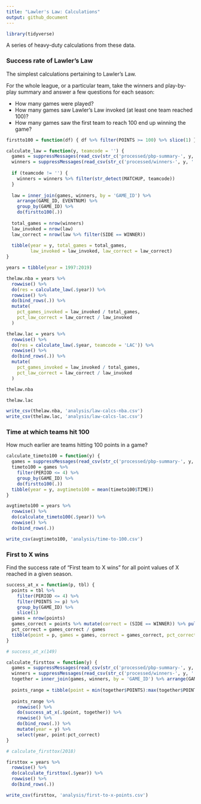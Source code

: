 ```yaml
---
title: "Lawler's Law: Calculations"
output: github_document
---
```


```r
library(tidyverse)
```

A series of heavy-duty calculations from these data.

### Success rate of Lawler's Law

The simplest calculations pertaining to Lawler's Law.

For the whole league, or a particular team, take the winners and play-by-play summary and answer a few questions for each season:

* How many games were played?
* How many games saw Lawler's Law invoked (at least one team reached 100)?
* How many games saw the first team to reach 100 end up winning the game?

```r
firstto100 = function(df) { df %>% filter(POINTS >= 100) %>% slice(1) }

calculate_law = function(y, teamcode = '') {
  games = suppressMessages(read_csv(str_c('processed/pbp-summary-', y, '.csv')))
  winners = suppressMessages(read_csv(str_c('processed/winners-', y, '.csv')))
  
  if (teamcode != '') {
    winners = winners %>% filter(str_detect(MATCHUP, teamcode))
  }
  
  law = inner_join(games, winners, by = 'GAME_ID') %>% 
    arrange(GAME_ID, EVENTNUM) %>% 
    group_by(GAME_ID) %>% 
    do(firstto100(.))
  
  total_games = nrow(winners)
  law_invoked = nrow(law)
  law_correct = nrow(law %>% filter(SIDE == WINNER))
  
  tibble(year = y, total_games = total_games,
         law_invoked = law_invoked, law_correct = law_correct)
}
```

```r
years = tibble(year = 1997:2019)

thelaw.nba = years %>% 
  rowwise() %>% 
  do(res = calculate_law(.$year)) %>% 
  rowwise() %>% 
  do(bind_rows(.)) %>% 
  mutate(
    pct_games_invoked = law_invoked / total_games,
    pct_law_correct = law_correct / law_invoked
  )

thelaw.lac = years %>% 
  rowwise() %>% 
  do(res = calculate_law(.$year, teamcode = 'LAC')) %>% 
  rowwise() %>% 
  do(bind_rows(.)) %>% 
  mutate(
    pct_games_invoked = law_invoked / total_games,
    pct_law_correct = law_correct / law_invoked
  )
```

```r
thelaw.nba
```

```r
thelaw.lac
```

```r
write_csv(thelaw.nba, 'analysis/law-calcs-nba.csv')
write_csv(thelaw.lac, 'analysis/law-calcs-lac.csv')
```

### Time at which teams hit 100

How much earlier are teams hitting 100 points in a game?

```r
calculate_timeto100 = function(y) {
  games = suppressMessages(read_csv(str_c('processed/pbp-summary-', y, '.csv')))
  timeto100 = games %>% 
    filter(PERIOD <= 4) %>% 
    group_by(GAME_ID) %>% 
    do(firstto100(.))
  tibble(year = y, avgtimeto100 = mean(timeto100$TIME))
}
```

```r
avgtimeto100 = years %>% 
  rowwise() %>% 
  do(calculate_timeto100(.$year)) %>% 
  rowwise() %>% 
  do(bind_rows(.))
```

```r
write_csv(avgtimeto100, 'analysis/time-to-100.csv')
```

### First to X wins

Find the success rate of "First team to X wins" for all point values of X reached in a given season.

```r
success_at_x = function(p, tbl) {
  points = tbl %>% 
    filter(PERIOD <= 4) %>% 
    filter(POINTS >= p) %>% 
    group_by(GAME_ID) %>% 
    slice(1)
  games = nrow(points)
  games_correct = points %>% mutate(correct = (SIDE == WINNER)) %>% pull(correct) %>% sum()
  pct_correct = games_correct / games
  tibble(point = p, games = games, correct = games_correct, pct_correct = pct_correct)
}

# success_at_x(149)

calculate_firsttox = function(y) {
  games = suppressMessages(read_csv(str_c('processed/pbp-summary-', y, '.csv')))
  winners = suppressMessages(read_csv(str_c('processed/winners-', y, '.csv')))
  together = inner_join(games, winners, by = 'GAME_ID') %>% arrange(GAME_ID, EVENTNUM)
  
  points_range = tibble(point = min(together$POINTS):max(together$POINTS))
  
  points_range %>% 
    rowwise() %>% 
    do(success_at_x(.$point, together)) %>% 
    rowwise() %>% 
    do(bind_rows(.)) %>% 
    mutate(year = y) %>% 
    select(year, point:pct_correct)
}

# calculate_firsttox(2018)

firsttox = years %>% 
  rowwise() %>% 
  do(calculate_firsttox(.$year)) %>% 
  rowwise() %>% 
  do(bind_rows(.))
```

```r
write_csv(firsttox, 'analysis/first-to-x-points.csv')
```